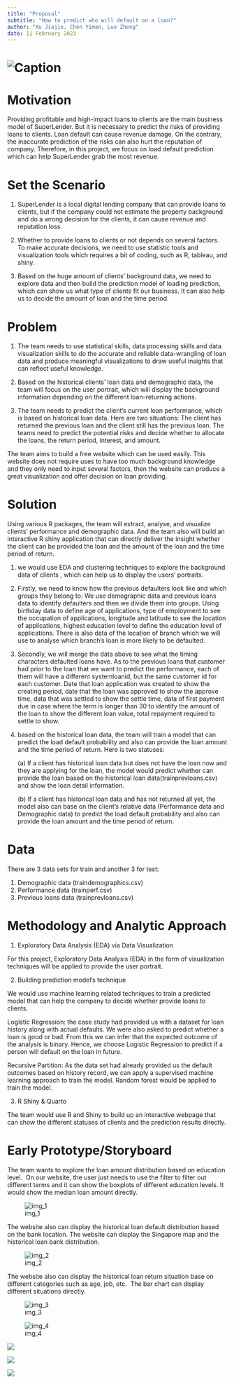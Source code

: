 ```yaml
---
title: "Proposal"
subtitle: "How to predict who will default on a loan?"
author: "Xu Jiajie, Chen Yiman, Luo Zheng"
date: 11 February 2023
---
```


# ![Caption](picture/1_theme.jpeg)

# Motivation

Providing profitable and high-impact loans to clients are the main business model of SuperLender. But it is necessary to predict the risks of providing loans to clients. Loan default can cause revenue damage. On the contrary, the inaccurate prediction of the risks can also hurt the reputation of company. Therefore, in this project, we focus on load default prediction which can help SuperLender grab the most revenue.

# Set the Scenario

1.  SuperLender is a local digital lending company that can provide loans to clients, but if the company could not estimate the property background and do a wrong decision for the clients, it can cause revenue and reputation loss.

2.  Whether to provide loans to clients or not depends on several factors. To make accurate decisions, we need to use statistic tools and visualization tools which requires a bit of coding, such as R, tableau, and shiny.

3.  Based on the huge amount of clients' background data, we need to explore data and then build the prediction model of loading prediction, which can show us what type of clients fit our business. It can also help us to decide the amount of loan and the time period.

# Problem

1.  The team needs to use statistical skills, data processing skills and data visualization skills to do the accurate and reliable data-wrangling of loan data and produce meaningful visualizations to draw useful insights that can reflect useful knowledge.

2.  Based on the historical clients' loan data and demographic data, the team will focus on the user portrait, which will display the background information depending on the different loan-returning actions.

3.  The team needs to predict the client's current loan performance, which is based on historical loan data. Here are two situations: The client has returned the previous loan and the client still has the previous loan. The teams need to predict the potential risks and decide whether to allocate the loans, the return period, interest, and amount.

The team aims to build a free website which can be used easily. This website does not require uses to have too much background knowledge and they only need to input several factors, then the website can produce a great visualization and offer decision on loan providing.

# Solution

Using various R packages, the team will extract, analyse, and visualize clients' performance and demographic data. And the team also will build an interactive R shiny application that can directly deliver the insight whether the client can be provided the loan and the amount of the loan and the time period of return.

1.  we would use EDA and clustering techniques to explore the background data of clients , which can help us to display the users' portraits.

2.  Firstly, we need to know how the previous defaulters look like and which groups they belong to: We use demographic data and previous loans data to identify defaulters and then we divide them into groups. Using birthday data to define age of applications, type of employment to see the occupation of applications, longitude and latitude to see the location of applications, highest education level to define the education level of applications. There is also data of the location of branch which we will use to analyse which branch's loan is more likely to be defaulted.

3.  Secondly, we will merge the data above to see what the timing characters defaulted loans have. As to the previous loans that customer had prior to the loan that we want to predict the performance, each of them will have a different systemloanid, but the same customer id for each customer. Date that loan application was created to show the creating period, date that the loan was approved to show the approve time, data that was settled to show the settle time, data of first payment due in case where the term is longer than 30 to identify the amount of the loan to show the different loan value, total repayment required to settle to show.

4.  based on the historical loan data, the team will train a model that can predict the load default probability and also can provide the loan amount and the time period of return. Here is two statuses:

    \(a\) If a client has historical loan data but does not have the loan now and they are applying for the loan, the model would predict whether can provide the loan based on the historical loan data(trainprevloans.csv) and show the loan detail information.

    \(b\) If a client has historical loan data and has not returned all yet, the model also can base on the client's relative data (Performance data and Demographic data) to predict the load default probability and also can provide the loan amount and the time period of return.

# Data

There are 3 data sets for train and another 3 for test:

1.  Demographic data (traindemographics.csv)
2.  Performance data (trainperf.csv)
3.  Previous loans data (trainprevloans.csv)

# Methodology and Analytic Approach

1.  Exploratory Data Analysis (EDA) via Data Visualization

For this project, Exploratory Data Analysis (EDA) in the form of visualization techniques will be applied to provide the user portrait.

2.  Building prediction model's technique

We would use machine learning related techniques to train a predicted model that can help the company to decide whether provide loans to clients.

Logistic Regression: the case study had provided us with a dataset for loan history along with actual defaults. We were also asked to predict whether a loan is good or bad. From this we can infer that the expected outcome of the analysis is binary. Hence, we choose Logistic Regression to predict if a person will default on the loan in future.

Recursive Partition: As the data set had already provided us the default outcomes based on history record, we can apply a supervised machine learning approach to train the model. Random forest would be applied to train the model.

3.  R Shiny & Quarto

The team would use R and Shiny to build up an interactive webpage that can show the different statuses of clients and the prediction results directly.

# Early Prototype/Storyboard

The team wants to explore the loan amount distribution based on education level.  On our website, the user just needs to use the filter to filter out different terms and it can show the boxplots of different education levels. It would show the median loan amount directly.

![img_1](picture/2_pro1.jpeg)

The website also can display the historical loan default distribution based on the bank location. The website can display the Singapore map and the historical loan bank distribution.

![img_2](picture/3_pro2.jpeg)

The website also can display the historical loan return situation base on different categories such as age, job, etc.  The bar chart can display different situations directly.

![img_3](picture/4_pro3.jpeg)

![img_4](picture/5_pro4.jpeg)

![](images/%E5%BE%AE%E4%BF%A1%E5%9B%BE%E7%89%87_20230212200006.jpg)

![](images/%E5%BE%AE%E4%BF%A1%E5%9B%BE%E7%89%87_20230212200013.jpg)

![](images/%E5%BE%AE%E4%BF%A1%E5%9B%BE%E7%89%87_20230212200156.jpg)
